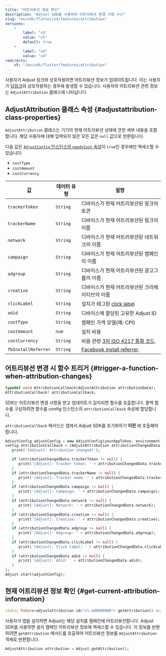 ```yaml
---
title: "어트리뷰션 정보 확인"
description: "Adjust SDK를 사용하여 어트리뷰션 변경 사항 수신"
slug: "en/sdk/flutter/v4/features/attribution"
versions: 
    - 
        label: "v5"
        value: "v5"
        default: true
    - 
        label: "v4"
        value: "v4"
redirects: 
    v5: "/en/sdk/flutter/features/attribution"
---
```

사용자가 Adjust 링크와 상호작용하면 어트리뷰션 정보가 업데이트됩니다. 이는 사용자가 [딥링크](https://help.adjust.com/en/article/deep-links)와 상호작용하는 경우에 발생할 수 있습니다. 사용자의 어트리뷰션 관련 정보는 `AdjustAttribution` 클래스에 나타납니다.

AdjustAttribution 클래스 속성 \{\#adjustattribution\-class\-properties\}
------------------------------------------------------------------------

`AdjustAttribution` 클래스는 기기의 현재 어트리뷰션 상태에 관한 세부 내용을 포함합니다. 해당 사용자에 대해 입력되지 않은 모든 값은 `null` 값으로 반환됩니다.
<callout type="note"> 

다음 값은 [`AdjustConfig` 인스턴스의 `needsCost` 속성](/en/sdk/flutter/configuration#enable-cost-data-sending)이 `true`인 경우에만 액세스할 수 있습니다.

* `costType`
* `costAmount`
* `costCurrency`

</Callout> 

|          값          |  데이터 유형  |                                              설명                                              |
|---------------------|----------|----------------------------------------------------------------------------------------------|
| `trackerToken`      | `String` | 디바이스가 현재 어트리뷰션된 링크의 토큰                                                                       |
| `trackerName`       | `String` | 디바이스가 현재 어트리뷰션된 링크의 이름                                                                       |
| `network`           | `String` | 디바이스가 현재 어트리뷰션된 네트워크의 이름                                                                     |
| `campaign`          | `String` | 디바이스가 현재 어트리뷰션된 캠페인의 이름                                                                      |
| `adgroup`           | `String` | 디바이스가 현재 어트리뷰션된 광고그룹의 이름                                                                     |
| `creative`          | `String` | 디바이스가 현재 어트리뷰션된 크리에이티브의 이름                                                                   |
| `clickLabel`        | `String` | 설치가 태그된 [click label](https://help.adjust.com/en/article/user-rewards)                       |
| `adid`              | `String` | 디바이스에 할당된 고유한 Adjust ID                                                                      |
| `costType`          | `String` | 캠페인 가격 모델\(예: CPI\)                                                                        |
| `costAmount`        | `num`    | 설치 비용                                                                                        |
| `costCurrency`      | `String` | 비용 관련 [3자 ISO 4217 통화 코드](https://www.iban.com/currency-codes).                              |
| `fbInstallReferrer` | `String` | [Facebook install referrer](https://developers.facebook.com/docs/app-ads/install-referrer/). |

어트리뷰션 변경 시 함수 트리거 \{\#trigger\-a\-function\-when\-attribution\-changes\}
--------------------------------------------------------------------------------

<codeblock title="속성 선언"> 

```dart
typedef void AttributionCallback(AdjustAttribution attributionData);
AttributionCallback? attributionCallback;

```

</CodeBlock> 

SDK는 어트리뷰션 변경 사항을 받고 업데이트가 감지되면 함수를 호출합니다.  콜백 함수를 구성하려면 함수를 config 인스턴스의 `attributionCallback` 속성에 할당합니다.
<callout type="important"> 

`attributionCallback` 메서드는 앱에서 Adjust SDK를 초기화하기 **이전** 에 호출해야 합니다.
</Callout> 

```dart
AdjustConfig adjustConfig = new AdjustConfig(yourAppToken, environment);
config.attributionCallback = (AdjustAttribution attributionChangedData) {
   print('[Adjust]: Attribution changed!');

   if (attributionChangedData.trackerToken != null) {
      print('[Adjust]: Tracker token: ' + attributionChangedData.trackerToken);
   }
   if (attributionChangedData.trackerName != null) {
      print('[Adjust]: Tracker name: ' + attributionChangedData.trackerName);
   }
   if (attributionChangedData.campaign != null) {
      print('[Adjust]: Campaign: ' + attributionChangedData.campaign);
   }
   if (attributionChangedData.network != null) {
      print('[Adjust]: Network: ' + attributionChangedData.network);
   }
   if (attributionChangedData.creative != null) {
      print('[Adjust]: Creative: ' + attributionChangedData.creative);
   }
   if (attributionChangedData.adgroup != null) {
      print('[Adjust]: Adgroup: ' + attributionChangedData.adgroup);
   }
   if (attributionChangedData.clickLabel != null) {
      print('[Adjust]: Click label: ' + attributionChangedData.clickLabel);
   }
   if (attributionChangedData.adid != null) {
      print('[Adjust]: Adid: ' + attributionChangedData.adid);
   }
};
Adjust.start(adjustConfig);
```

현재 어트리뷰션 정보 확인 \{\#get\-current\-attribution\-information\}
-----------------------------------------------------------------

<codeblock title="메서드 서명"> 

```dart
static Future<adjustattribution id="sl-md0000000"> getAttribution() async
```

</CodeBlock> 

사용자가 앱을 설치하면 Adjust는 해당 설치를 캠페인에 어트리뷰션합니다.  Adjust SDK를 사용하면 설치 캠페인 어트리뷰션 정보에 액세스할 수 있습니다.  이 정보를 반환하려면 `getAttribution` 메서드를 호출하여 어트리뷰션 정보를 `AdjustAttribution` 객체로 반환합니다.

```dart
AdjustAttribution attribution = Adjust.getAttribution();
```

